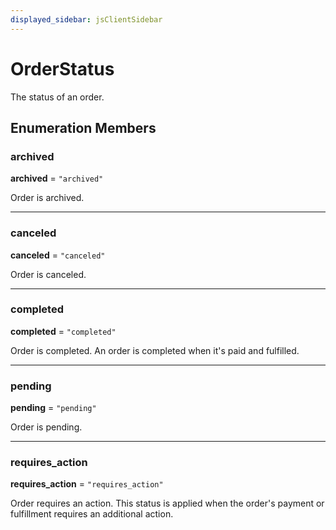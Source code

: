 ```yaml
---
displayed_sidebar: jsClientSidebar
---
```



# OrderStatus

The status of an order.

## Enumeration Members

### archived

 **archived** = ``"archived"``

Order is archived.

___

### canceled

 **canceled** = ``"canceled"``

Order is canceled.

___

### completed

 **completed** = ``"completed"``

Order is completed. An order is completed when it's paid and fulfilled.

___

### pending

 **pending** = ``"pending"``

Order is pending.

___

### requires\_action

 **requires\_action** = ``"requires_action"``

Order requires an action. This status is applied when the order's payment or fulfillment requires an additional action.
